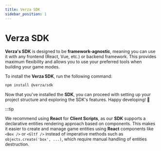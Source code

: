 ```yaml
---
title: Verza SDK
sidebar_position: 1
---
```


# Verza SDK

**Verza's SDK** is designed to be **framework-agnostic**, meaning you can use it with any frontend (React, Vue, etc.) or backend framework. This provides maximum flexibility and allows you to use your preferred tools when building your game modes.

To install the **Verza SDK**, run the following command:

```bash
npm install @verza/sdk
```

Now that you've installed the **SDK**, you can proceed with setting up your project structure and exploring the SDK's features. Happy developing! 🧱

:::tip

We recommend using **React** for **Client Scripts**, as our **SDK** supports a declarative entities rendering approach based on components. This makes it easier to create and manage game entities using **React** components like `<Box />` or `<Gltf />` instead of imperative methods such as `objects.create('box', ...)`, which require manual handling of entities destruction.
